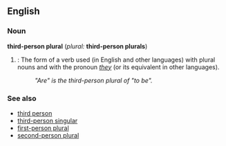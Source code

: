==English==
===Noun===
'''third-person plural''' (''plural:'' '''third-person plurals''')

#{{grammar}}: The form of a verb used (in English and other languages) with plural nouns and with the pronoun ''[[they]]'' (or its equivalent in other languages).
#:''"Are" is the third-person plural of "to be".''

===See also===
*[[third person]]
*[[third-person singular]]
*[[first-person plural]]
*[[second-person plural]]
